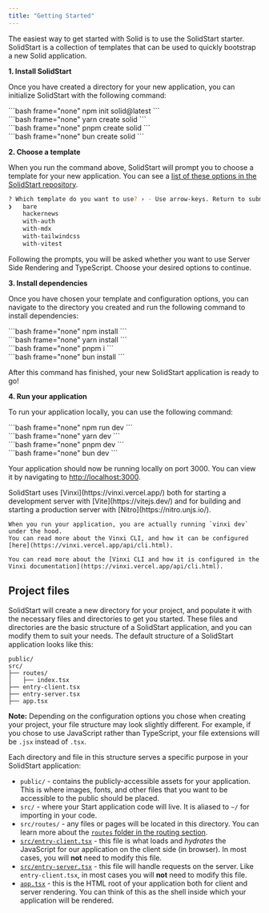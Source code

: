 ```yaml
---
title: "Getting Started"
---
```


The easiest way to get started with Solid is to use the SolidStart starter. SolidStart is a collection of templates that can be used to quickly bootstrap a new Solid application. 

**1. Install SolidStart**

Once you have created a directory for your new application, you can initialize SolidStart with the following command:

<TabsCodeBlocks>
<div id="npm">
```bash frame="none"
npm init solid@latest
```
</div>

<div id="yarn">
```bash frame="none"
yarn create solid
```
</div>

<div id="pnpm">
```bash frame="none"
pnpm create solid
```
</div>

<div id="bun">
```bash frame="none"
bun create solid
```
</div>
</TabsCodeBlocks>

**2. Choose a template**

When you run the command above, SolidStart will prompt you to choose a template for your new application.
You can see a [list of these options in the SolidStart repository](https://github.com/solidjs/solid-start/tree/main/examples).

```bash frame="terminal"
? Which template do you want to use? › - Use arrow-keys. Return to submit.
❯   bare
    hackernews
    with-auth
    with-mdx
    with-tailwindcss
    with-vitest
```

Following the prompts, you will be asked whether you want to use Server Side Rendering and TypeScript. 
Choose your desired options to continue.

**3. Install dependencies**

Once you have chosen your template and configuration options, you can navigate to the directory you created and run the following command to install dependencies:

<TabsCodeBlocks>
<div id="npm">
```bash frame="none"
npm install
```
</div>

<div id="yarn">
```bash frame="none"
yarn install
```
</div>

<div id="pnpm">
```bash frame="none"
pnpm i
```
</div>

<div id="bun">
```bash frame="none"
bun install
```
</div>
</TabsCodeBlocks>

After this command has finished, your new SolidStart application is ready to go!

**4. Run your application**

To run your application locally, you can use the following command:

<TabsCodeBlocks>
<div id="npm">
```bash frame="none"
npm run dev
```
</div>

<div id="yarn">
```bash frame="none"
yarn dev
```
</div>

<div id="pnpm">
```bash frame="none"
pnpm dev
```
</div>

<div id="bun">
```bash frame="none"
bun dev
```
</div>
</TabsCodeBlocks>

Your application should now be running locally on port 3000. 
You can view it by navigating to [http://localhost:3000](http://localhost:3000).

<Callout>
    SolidStart uses [Vinxi](https://vinxi.vercel.app/) both for starting a development server with [Vite](https://vitejs.dev/) and for building and starting a production server with [Nitro](https://nitro.unjs.io/).

    When you run your application, you are actually running `vinxi dev` under the hood. 
    You can read more about the Vinxi CLI, and how it can be configured [here](https://vinxi.vercel.app/api/cli.html).

    You can read more about the [Vinxi CLI and how it is configured in the Vinxi documentation](https://vinxi.vercel.app/api/cli.html).
</Callout>

## Project files

SolidStart will create a new directory for your project, and populate it with the necessary files and directories to get you started.
These files and directories are the basic structure of a SolidStart application, and you can modify them to suit your needs.
The default structure of a SolidStart application looks like this:

```
public/
src/
├── routes/
│   ├── index.tsx
├── entry-client.tsx
├── entry-server.tsx
├── app.tsx
```

**Note:** Depending on the configuration options you chose when creating your project, your file structure may look slightly different. 
For example, if you chose to use JavaScript rather than TypeScript, your file extensions will be `.jsx` instead of `.tsx`.

Each directory and file in this structure serves a specific purpose in your SolidStart application:
- `public/` - contains the publicly-accessible assets for your application. 
This is where images, fonts, and other files that you want to be accessible to the public should be placed.
- `src/` - where your Start application code will live.
It is aliased to `~/` for importing in your code.
- `src/routes/` - any files or pages will be located in this directory.
You can learn more about the [`routes` folder in the routing section](/solid-start/building-your-application/routing).
- [`src/entry-client.tsx`](/solid-start/reference/entrypoints/entry-client) - this file is what loads and _hydrates_ the JavaScript for our application on the client side (in browser).
In most cases, you will **not** need to modify this file.
- [`src/entry-server.tsx`](/solid-start/reference/entrypoints/entry-server) - this file will handle requests on the server.
Like `entry-client.tsx`, in most cases you will **not** need to modify this file.
- [`app.tsx`](/solid-start/reference/entrypoints/app) - this is the HTML root of your application both for client and server rendering. You can think of this as the shell inside which your application will be rendered.
